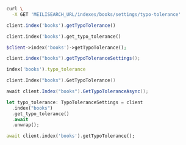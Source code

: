 <CodeGroup>

```bash cURL
curl \
  -X GET 'MEILISEARCH_URL/indexes/books/settings/typo-tolerance'
```


```javascript JS
client.index('books').getTypoTolerance()
```


```python Python
client.index('books').get_typo_tolerance()
```


```php PHP
$client->index('books')->getTypoTolerance();
```


```java Java
client.index("books").getTypoToleranceSettings();
```


```ruby Ruby
index('books').typo_tolerance
```


```go Go
client.Index("books").GetTypoTolerance()
```


```csharp C#
await client.Index("books").GetTypoToleranceAsync();
```


```rust Rust
let typo_tolerance: TypoToleranceSettings = client
  .index("books")
  .get_typo_tolerance()
  .await
  .unwrap();
```


```dart Dart
await client.index('books').getTypoTolerance();
```

</CodeGroup>